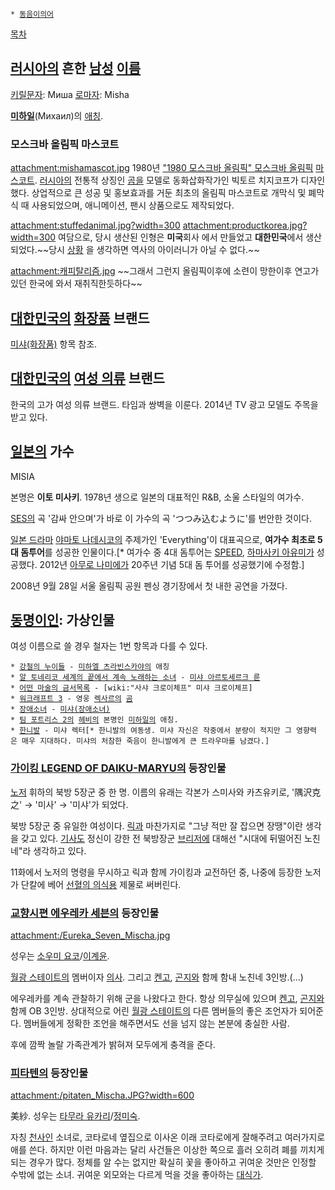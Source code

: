  * [[동음이의어]]

[[목차]]

== [[러시아]]의 흔한 [[남성]] [[이름]] ==
[[키릴문자]]: Миша
[[로마자]]: Misha

'''[[미하일]]'''(Михаил)의 [[애칭]].

=== 모스크바 올림픽 마스코트 ===
attachment:mishamascot.jpg
1980년 [["1980 모스크바 올림픽" 모스크바 올림픽]] [[마스코트]]. [[러시아]]의 전통적 상징인 [[곰]]을 모델로 동화삽화작가인 빅토르 치지코프가 디자인했다. 상업적으로 큰 성공 및 홍보효과를 거둔 최초의 올림픽 마스코트로 개막식 및 폐막식 때 사용되었으며, 애니메이션, 팬시 상품으로도 제작되었다.

attachment:stuffedanimal.jpg?width=300
attachment:productkorea.jpg?width=300
여담으로, 당시 생산된 인형은 '''미국'''회사 에서 만들었고 '''대한민국'''에서 생산되었다.~~당시 [[냉전|상]][[보이콧|황]] 을 생각하면 역사의 아이러니가 아닐 수 없다.~~







attachment:캐피탈리즘.jpg
~~그래서 그런지 올림픽이후에 소련이 망한이후 연고가있던 한국에 와서 재취직한듯하다~~





== [[대한민국]]의 [[화장품]] 브랜드 ==
[[미샤(화장품)]] 항목 참조.

== [[대한민국]]의 [[여성 의류]] 브랜드 ==
한국의 고가 여성 의류 브랜드. 타임과 쌍벽을 이룬다. 2014년 TV 광고 모델도 주목을 받고 있다. 
== [[일본]]의 가수 ==
MISIA

본명은 '''이토 미사키'''. 1978년 생으로 일본의 대표적인 R&B, 소울 스타일의 여가수.

[[SES]]의 곡 '감싸 안으며'가 바로 이 가수의 곡 'つつみ込むように'를 번안한 것이다.

[[일본 드라마]] [[야마토 나데시코]]의 주제가인 'Everything'이 대표곡으로, '''여가수 최초로 5대 돔투어'''를 성공한 인물이다.[* 여가수 중 4대 돔투어는 [[SPEED]], [[하마사키 아유미]]가 성공했다. 2012년 [[아무로 나미에]]가 20주년 기념 5대 돔 투어를 성공했기에 수정함.] 

2008년 9월 28일 서울 올림픽 공원 펜싱 경기장에서 첫 내한 공연을 가졌다.

== [[동명이인]]: 가상인물 ==
여성 이름으로 쓸 경우 철자는 1번 항목과 다를 수 있다.

 * [[강철의 누이들]] - [[미하엘 츠라빈스카야]]의 애칭
 * [[알 토네리코 세계의 끝에서 계속 노래하는 소녀]] - [[미샤 아르토세르크 륜]]
 * [[어떤 마술의 금서목록]] - [wiki:"사샤 크로이체프" 미샤 크로이체프]
 * [[워크래프트 3]] - 영웅 [[렉사르]]의 [[곰]]
 * [[장애소녀]] - [[미샤(장애소녀)]]
 * [[팀 포트리스 2]]의 [[헤비(팀 포트리스 2)|헤비]]의 본명인 [[미하일]]의 애칭.
 * [[한니발]] - 미샤 렉터[* 한니발의 여동생. 미샤 자신은 작중에서 분량이 적지만 그 영향력은 매우 지대하다. 미샤의 처참한 죽음이 한니발에게 큰 트라우마를 남겼다.]

=== [[가이킹 LEGEND OF DAIKU-MARYU]]의 등장인물 ===
[[노저]] 휘하의 북방 5장군 중 한 명. 이름의 유래는 각본가 스미사와 카츠유키로, '隅沢克之' → '미사' → '미샤'가 되었다.

북방 5장군 중 유일한 여성이다. [[릭]]과 마찬가지로 "그냥 적만 잘 잡으면 장땡"이란 생각을 갖고 있다. [[기사도]] 정신이 강한 전 북방장군 [[브리저]]에 대해선 "시대에 뒤떨어진 노친네"라 생각하고 있다.

11화에서 노저의 명령을 무시하고 릭과 함께 가이킹과 교전하던 중, 나중에 등장한 노저가 단칼에 베어 [[선혈의 의식]]용 제물로 써버린다.

=== [[교향시편 에우레카 세븐]]의 등장인물 ===
attachment:/Eureka_Seven_Mischa.jpg

성우는 [[소우미 요코]]/[[이계윤]].

[[월광 스테이트]]의 멤버이자 [[의사]]. 그리고 [[켄고]], [[곤지]]와 함께 함내 노친네 3인방.(...)

에우레카를 계속 관찰하기 위해 군을 나왔다고 한다. 항상 의무실에 있으며 [[켄고]], [[곤지]]와 함께 OB 3인방. 상대적으로 어린 [[월광 스테이트]]의 다른 멤버들의 좋은 조언자가 되어준다. 멤버들에게 정확한 조언을 해주면서도 선을 넘지 않는 본분에 충실한 사람.

후에 깜짝 놀랄 가족관계가 밝혀져 모두에게 충격을 준다.

=== [[피타텐]]의 등장인물 ===
attachment:/pitaten_Mischa.JPG?width=600

美紗. 성우는 [[타무라 유카리]]/[[정미숙]].

자칭 [[천사]]인 소녀로, 코타로네 옆집으로 이사온 이래 코타로에게 잘해주려고 여러가지로 애를 쓴다. 하지만 이런 마음과는 달리 사건들은 이상한 쪽으로 흘러 오히려 폐를 끼치게 되는 경우가 많다. 정체를 알 수는 없지만 확실히 꽃을 좋아하고 귀여운 것만은 인정할 수밖에 없는 소녀. 귀여운 외모와는 다르게 먹을 것을 좋아하는 [[대식가]].
